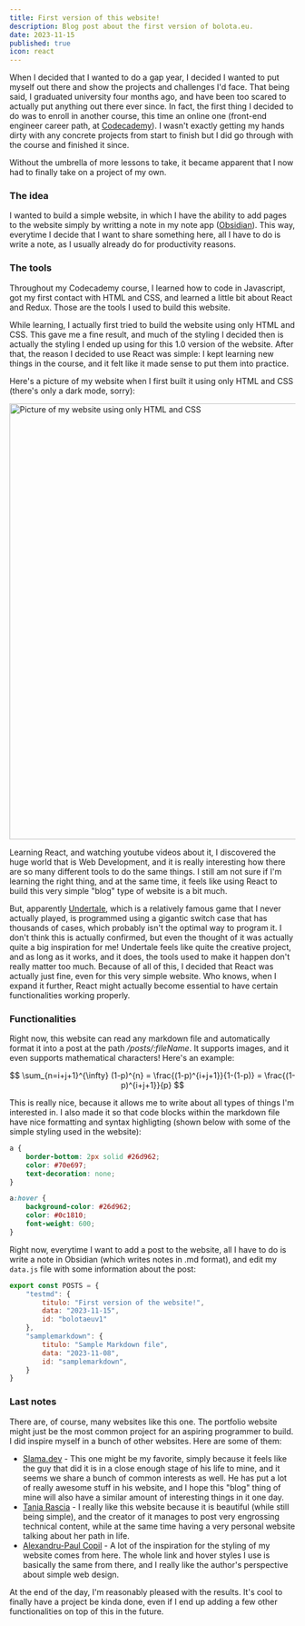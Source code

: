 ```yaml
---
title: First version of this website!
description: Blog post about the first version of bolota.eu.
date: 2023-11-15
published: true
icon: react
---
```


When I decided that I wanted to do a gap year, I decided I wanted to put myself out there and show the projects and challenges I'd face. That being said, I graduated university four months ago, and have been too scared to actually put anything out there ever since. In fact, the first thing I decided to do was to enroll in another course, this time an online one (front-end engineer career path, at <a className="link" href="https://www.codecademy.com/" target="_blank">Codecademy</a>). I wasn't exactly getting my hands dirty with any concrete projects from start to finish but I did go through with the course and finished it since.

Without the umbrella of more lessons to take, it became apparent that I now had to finally take on a project of my own.

### The idea

I wanted to build a simple website, in which I have the ability to add pages to the website simply by writting a note in my note app (<a className="link" href="https://obsidian.md/" target="_blank">Obsidian</a>). This way, everytime I decide that I want to share something here, all I have to do is write a note, as I usually already do for productivity reasons. 

### The tools

Throughout my Codecademy course, I learned how to code in Javascript, got my first contact with HTML and CSS, and learned a little bit about React and Redux. Those are the tools I used to build this website.

While learning, I actually first tried to build the website using only HTML and CSS. This gave me a fine result, and much of the styling I decided then is actually the styling I ended up using for this 1.0 version of the website. After that, the reason I decided to use React was simple: I kept learning new things in the course, and it felt like it made sense to put them into practice.

Here's a picture of my website when I first built it using only HTML and CSS (there's only a dark mode, sorry):

<img className="border-2 border-border rounded-md" src="https://utfs.io/f/If0ZI6Cx8kn0Mwe6evnPf5NbSdprkBF7QzIi69uDKlUZLHOC" width="768" alt="Picture of my website using only HTML and CSS" />

Learning React, and watching youtube videos about it, I discovered the huge world that is Web Development, and it is really interesting how there are so many different tools to do the same things. I still am not sure if I'm learning the right thing, and at the same time, it feels like using React to build this very simple "blog" type of website is a bit much.

But, apparently <a className="link" href="https://undertale.com/" target="_blank">Undertale</a>, which is a relatively famous game that I never actually played, is programmed using a gigantic switch case that has thousands of cases, which probably isn't the optimal way to program it. I don't think this is actually confirmed, but even the thought of it was actually quite a big inspiration for me! Undertale feels like quite the creative project, and as long as it works, and it does, the tools used to make it happen don't really matter too much. Because of all of this, I decided that React was actually just fine, even for this very simple website. Who knows, when I expand it further, React might actually become essential to have certain functionalities working properly. 

### Functionalities

Right now, this website can read any markdown file and automatically format it into a post at the path _/posts/:fileName_. It supports images, and it even supports mathematical characters! Here's an example:

$$
\sum_{n=i+j+1}^{\infty} (1-p)^{n} = \frac{(1-p)^{i+j+1}}{1-(1-p)} = \frac{(1-p)^{i+j+1}}{p}
$$

This is really nice, because it allows me to write about all types of things I'm interested in. I also made it so that code blocks within the markdown file have nice formatting and syntax highligting (shown below with some of the simple styling used in the website):

``` css
a {
    border-bottom: 2px solid #26d962;
    color: #70e697;
    text-decoration: none;
}

a:hover {
    background-color: #26d962;
    color: #0c1810;
    font-weight: 600;
}
```

Right now, everytime I want to add a post to the website, all I have to do is write a note in Obsidian (which writes notes in .md format), and edit my ``data.js`` file with some information about the post:

```js data.js
export const POSTS = {
    "testmd": {
        titulo: "First version of the website!",
        data: "2023-11-15",
        id: "bolotaeuv1"
    },
    "samplemarkdown": {
        titulo: "Sample Markdown file",
        data: "2023-11-08",
        id: "samplemarkdown",
    }
}
```

### Last notes

There are, of course, many websites like this one. The portfolio website might just be the most common project for an aspiring programmer to build. I did inspire myself in a bunch of other websites. Here are some of them:

- <a className="link" href="https://slama.dev/" target="_blank">Slama.dev</a> - This one might be my favorite, simply because it feels like the guy that did it is in a close enough stage of his life to mine, and it seems we share a bunch of common interests as well. He has put a lot of really awesome stuff in his website, and I hope this "blog" thing of mine will also have a similar amount of interesting things in it one day.
- <a className="link" href="https://www.taniarascia.com/" target="_blank">Tania Rascia</a> - I really like this website because it is beautiful (while still being simple), and the creator of it manages to post very engrossing technical content, while at the same time having a very personal website talking about her path in life. 
- <a className="link" href="https://cpl.li/" target="_blank">Alexandru-Paul Copil</a> - A lot of the inspiration for the styling of my website comes from here. The whole link and hover styles I use is basically the same from there, and I really like the author's perspective about simple web design. 

At the end of the day, I'm reasonably pleased with the results. It's cool to finally have a project be kinda done, even if I end up adding a few other functionalities on top of this in the future. 